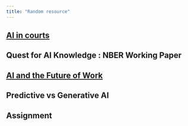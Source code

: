 ---
title: "Random resource"
---

## [AI in courts](https://www.brecorder.com/news/40358024#:~:text=EDITORIAL%3A%20Supreme%20Court%20Justice%20Syed,future%20of%20jurisprudence%20in%20Pakistan.) 

## Quest for AI Knowledge : NBER Working Paper

## [AI and the Future of Work](https://www.nber.org/papers/w30561) 


## Predictive vs Generative AI

<!-- Absolutely! Here are some **thoughtful yet simple prompts** designed to spark discussion, reflection, or deeper understanding of both **Predictive AI** and **Generative AI**. These are perfect for class discussions, presentations, projects, or even journal-style reflections. -->

<!-- --- -->

<!-- ### ✅ **Prompts on Predictive AI** -->

<!-- 1. **How does predictive AI help improve daily life without us even noticing?**   -->
<!-- 2. **In what ways can predictive AI help businesses reduce waste or improve efficiency?**   -->
<!-- 3. **What are some risks or limitations of relying too much on predictive models?**   -->
<!-- 4. **Can predictive AI ever fully replace human decision-making? Why or why not?**   -->
<!-- 5. **How can predictive AI be used in healthcare to save lives?**   -->
<!-- 6. **What ethical concerns might arise if predictive AI is used to make hiring decisions?**   -->
<!-- 7. **How would your daily routine change if predictive technologies suddenly stopped working?**   -->
<!-- 8. **What role does data quality play in the effectiveness of predictive AI?**   -->

<!-- --- -->

<!-- ### 🎨 **Prompts on Generative AI** -->

<!-- 1. **How can generative AI support students and creators in expressing their ideas more freely?**   -->
<!-- 2. **What is the most exciting use of generative AI you've seen or can imagine? Why?**   -->
<!-- 3. **If AI can create art, music, and stories, what does that mean for human creativity?**   -->
<!-- 4. **How can we use generative AI responsibly to avoid misinformation or plagiarism?**   -->
<!-- 5. **What would you create if you could ask an AI to generate anything for you right now?**   -->
<!-- 6. **How does refining your prompt change the quality of AI-generated content?**   -->
<!-- 7. **What might be the emotional impact of consuming content created by AI rather than humans?**   -->
<!-- 8. **Could generative AI help people with disabilities express themselves? How?** -->

<!-- --- -->

<!-- Would you like these in a printable PDF or formatted as discussion cards? I can also turn them into slides if you're using this for teaching or training. -->





<!-- Think about how you use either predictive or generative AI in your everyday tasks.   -->
<!-- Then: -->
<!-- 1)  Go to  -->
<!-- ChatGPT -->



<!-- CATS and DOGS Methods Tip Sheet -->
<!-- CATS Method -->
<!-- Context:  Provide detailed background information to guide AI in generating tailored content. -->

<!-- The foundation of your prompt, providing the AI with detailed information about what you need. It involves outlining the specifics, like the purpose of your message, the details of a project, or the nuances of a scenario, ensuring the AI aligns with your intended outcome. -->


<!-- Audience: Understand the audience's characteristics to direct AI's tone, language, and content style. -->

<!-- Essential for tailoring the output to the preferences and expectations of your intended audience. Understanding your audience helps in crafting prompts that lead the AI to generate outputs that resonate with the audience, whether they prefer formal, data-driven language or a more conversational tone. -->


<!-- Type: Specify the kind of content needed, influencing its structure and details. -->

<!-- Concerns the nature of the content you are creating, affecting its format and structure. The prompt should guide the AI to produce the type of content required, whether it’s an analytical report, a creative narrative, or any other specific format, tailored to the context and audience. -->


<!-- Style: Define the linguistic style or tone to ensure the output aligns with the desired presentation. -->

<!-- Refers to the linguistic and tonal aspects of the content. It's about directing the AI to match the desired writing style, ensuring that the output effectively communicates the intended message with the appropriate flair or professionalism. -->



<!-- DOGS Method -->
<!-- Don't Generalize: Emphasize precision and detail in prompts to get specific, high-quality AI outputs. -->

<!-- Emphasizes the importance of specificity in your prompts, ensuring that the AI generates precise and targeted outputs. By avoiding vague requests, you guide the AI to produce more relevant and detailed content, tailored to your specific needs. -->


<!-- Open up your mind: Use comprehensive prompts that consider various aspects of the desired output. -->

<!-- Encourages a broad and inclusive approach to prompt engineering, considering various factors and possibilities. This means thinking expansively about what you want the AI to generate, including potential nuances, angles, and aspects that might enrich the output. -->


<!-- Go Back: Iterate on the prompts based on AI's output to refine and achieve the targeted result. -->

<!-- Highlights the iterative nature of working with AI, suggesting a continuous refinement process. This involves revisiting and fine-tuning the prompts based on the AI’s output to better align with your objectives, ensuring the final product meets your expectations. -->


<!-- Style your Product: Personalize the AI-generated content, infusing it with unique touches that reflect personal style or nuances. -->

<!-- Focuses on personalizing the AI-generated output, infusing it with your unique touch. This could involve adding specific anecdotes, adjusting the tone, or embedding particular phrases that reflect your personal style or the intended impact of the content. -->


<!--  and ask it to help you with a definition of both types of AI.   -->
<!-- 2) Then type into the chatbox: “How are predictive AI and generative AI different?"  -->
<!-- 3) Based on the response you get from ChatGPT (which is called output),  -->
<!--           a) list three ways predictive AI and generative AI are different  -->
<!--           b) list three examples predictive AI and three examples of generative AI.   -->
<!-- 4) Type or copy/paste your answer into the space provided here. -->


## Assignment

<!-- 1. Choose your own writing scenario (personal or professional) that you want to use to engage with ChatGPT, Gemini, or Claude Ai-Assistants. -->

<!-- 2. Using your choice of the CATS or DOGS method, prompt your AI Assistant to help you draft the document you chose.  -->

<!-- 3. Go through each part of the method in your prompt. Revise the prompt as many times as you need to get you the final document you want. -->

<!-- 4. Now, copy and paste your input conversation with all your prompts, along with the output provided by your AI Assistant in the space provided here. -->



<!-- Reflect on your experience with this assignment and what you learned to use in the real world environment in 100 words or more. -->
